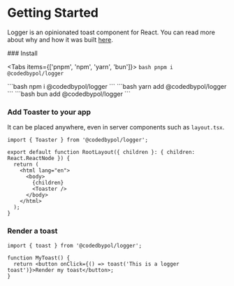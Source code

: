 
# Getting Started

Logger is an opinionated toast component for React. You can read more about why and how it was built [here](https://polgubau.com/blog/building-a-logging-package).

<Steps>
### Install

<Tabs items={['pnpm', 'npm', 'yarn', 'bun']}>
  <Tab>
    ```bash
    pnpm i @codedbypol/logger
    ```

  </Tab>
  <Tab>
    ```bash
    npm i @codedbypol/logger
    ```
  </Tab>
  <Tab>
    ```bash
    yarn add @codedbypol/logger
    ```
  </Tab>
    <Tab>
    ```bash
    bun add @codedbypol/logger
    ```
  </Tab>
</Tabs>

### Add Toaster to your app

It can be placed anywhere, even in server components such as `layout.tsx`.

```tsx
import { Toaster } from '@codedbypol/logger';

export default function RootLayout({ children }: { children: React.ReactNode }) {
  return (
    <html lang="en">
      <body>
        {children}
        <Toaster />
      </body>
    </html>
  );
}
```

### Render a toast

```tsx
import { toast } from '@codedbypol/logger';

function MyToast() {
  return <button onClick={() => toast('This is a logger toast')}>Render my toast</button>;
}
```

</Steps>
